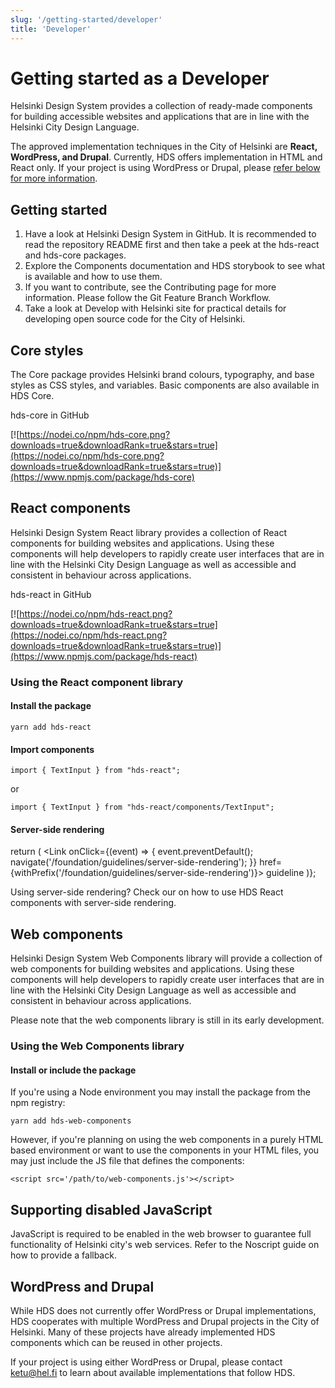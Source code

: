 ```yaml
---
slug: '/getting-started/developer'
title: 'Developer'
---
```



# Getting started as a Developer

<LeadParagraph>
  Helsinki Design System provides a collection of ready-made components for building accessible websites and
  applications that are in line with the Helsinki City Design Language.
</LeadParagraph>

The approved implementation techniques in the City of Helsinki are **React, WordPress, and Drupal**. Currently, HDS offers implementation in HTML and React only. If your project is using WordPress or Drupal, please [refer below for more information](#wordpress-and-drupal).

## Getting started

1. Have a look at <ExternalLink openInNewTab openInNewTabAriaLabel="Opens in a new tab" href="https://github.com/City-of-Helsinki/helsinki-design-system">Helsinki Design System in GitHub</ExternalLink>. It is recommended to read the <ExternalLink openInNewTab openInNewTabAriaLabel="Opens in a new tab" href="https://github.com/City-of-Helsinki/helsinki-design-system/blob/master/packages/react/README.md">repository README</ExternalLink> first and then take a peek at the <ExternalLink href="https://github.com/City-of-Helsinki/helsinki-design-system/tree/master/packages/react">hds-react</ExternalLink> and <ExternalLink href="https://github.com/City-of-Helsinki/helsinki-design-system/tree/master/packages/core">hds-core</ExternalLink> packages.
2. Explore the <InternalLink href="/components">Components documentation</InternalLink> and <ExternalLink openInNewTab openInNewTabAriaLabel="Opens in a new tab" href="https://city-of-helsinki.github.io/helsinki-design-system/storybook/core/">HDS storybook</ExternalLink> to see what is available and how to use them.
3. If you want to contribute, see the <InternalLink href="/getting-started/contributing/before-contributing">Contributing</InternalLink> page for more information. Please follow the <ExternalLink openInNewTab openInNewTabAriaLabel="Opens in a new tab" href="https://www.atlassian.com/git/tutorials/comparing-workflows/feature-branch-workflow">Git Feature Branch Workflow</ExternalLink>.
4. Take a look at <ExternalLink openInNewTab openInNewTabAriaLabel="Opens in a new tab" href="https://dev.hel.fi/">Develop with Helsinki site</ExternalLink> for practical details for developing open source code for the City of Helsinki.

## Core styles

The Core package provides Helsinki brand colours, typography, and base styles as CSS styles, and variables. Basic components are also available in HDS Core.

<ExternalLink href="https://github.com/City-of-Helsinki/helsinki-design-system/tree/master/packages/core">
  hds-core in GitHub
</ExternalLink>

[![https://nodei.co/npm/hds-core.png?downloads=true&downloadRank=true&stars=true](https://nodei.co/npm/hds-core.png?downloads=true&downloadRank=true&stars=true)](https://www.npmjs.com/package/hds-core)

## React components

Helsinki Design System React library provides a collection of React components for building websites and applications. Using these components will help developers to rapidly create user interfaces that are in line with the Helsinki City Design Language as well as accessible and consistent in behaviour across applications.

<ExternalLink href="https://github.com/City-of-Helsinki/helsinki-design-system/tree/master/packages/react">
  hds-react in GitHub
</ExternalLink>

[![https://nodei.co/npm/hds-react.png?downloads=true&downloadRank=true&stars=true](https://nodei.co/npm/hds-react.png?downloads=true&downloadRank=true&stars=true)](https://www.npmjs.com/package/hds-react)

### Using the React component library

#### Install the package

`yarn add hds-react`

#### Import components

`import { TextInput } from "hds-react";`

or

`import { TextInput } from "hds-react/components/TextInput";`

#### Server-side rendering

  return (
    <Link
      onClick={(event) => {
        event.preventDefault();
        navigate('/foundation/guidelines/server-side-rendering');
      }}
      href={withPrefix('/foundation/guidelines/server-side-rendering')}>
      guideline
    </Link>
)};

Using server-side rendering? Check our <SSRGuideline /> on how to use HDS React components with server-side rendering.

## Web components

Helsinki Design System Web Components library will provide a collection of web components for building websites and applications. Using these components will help developers to rapidly create user interfaces that are in line with the Helsinki City Design Language as well as accessible and consistent in behaviour across applications.

Please note that the web components library is still in its early development.

### Using the Web Components library

#### Install or include the package

If you're using a Node environment you may install the package from the npm registry:

`yarn add hds-web-components`

However, if you're planning on using the web components in a purely HTML based environment or want to use the components in your HTML files, you may just include the JS file that defines the components:

`<script src='/path/to/web-components.js'></script>`

## Supporting disabled JavaScript

JavaScript is required to be enabled in the web browser to guarantee full functionality of Helsinki city's web services. Refer to the <ExternalLink openInNewTab openInNewTabAriaLabel="Opens in a new tab" href="https://github.com/City-of-Helsinki/helsinki-design-system/blob/master/NOSCRIPT.md">Noscript guide</ExternalLink> on how to provide a fallback.

## WordPress and Drupal

While HDS does not currently offer WordPress or Drupal implementations, HDS cooperates with multiple WordPress and Drupal projects in the City of Helsinki. Many of these projects have already implemented HDS components which can be reused in other projects.

If your project is using either WordPress or Drupal, please contact [ketu@hel.fi](mailto:ketu@hel.fi) to learn about available implementations that follow HDS.
